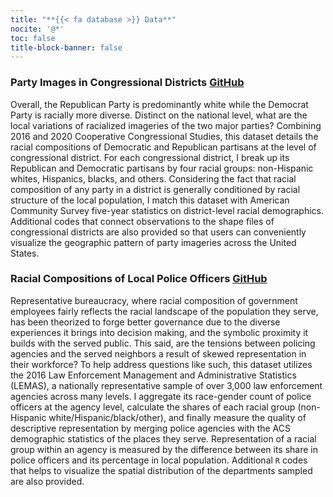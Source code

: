 ```yaml
---
title: "**{{< fa database >}} Data**"
nocite: '@*'
toc: false
title-block-banner: false
---
```


### **Party Images in Congressional Districts [GitHub](https://dataverse.harvard.edu){.btn .btn-info .btn-sm role="button"}**

Overall, the Republican Party is predominantly white while the Democrat Party is racially more diverse. Distinct on the national level, what are the local variations of racialized imageries of the two major parties? Combining 2016 and 2020 Cooperative Congressional Studies, this dataset details the racial compositions of Democratic and Republican partisans at the level of congressional district. For each congressional district, I break up its Republican and Democratic partisans by four racial groups: non-Hispanic whites, Hispanics, blacks, and others. Considering the fact that racial composition of any party in a district is generally conditioned by racial structure of the local population, I match this dataset with American Community Survey five-year statistics on district-level racial demographics. Additional codes that connect observations to the shape files of congressional districts are also provided so that users can conveniently visualize the geographic pattern of party imageries across the United States.

### **Racial Compositions of Local Police Officers [GitHub](https://dataverse.harvard.edu){.btn .btn-info .btn-sm role="button"}**

Representative bureaucracy, where racial composition of government employees fairly reflects the racial landscape of the population they serve, has been theorized to forge better governance due to the diverse experiences it brings into decision making, and the symbolic proximity it builds with the served public. This said, are the tensions between policing agencies and the served neighbors a result of skewed representation in their workforce? To help address questions like such, this dataset utilizes the 2016 Law Enforcement Management and Administrative Statistics (LEMAS), a nationally representative sample of over 3,000 law enforcement agencies across many levels. I aggregate its race-gender count of police officers at the agency level, calculate the shares of each racial group (non-Hispanic white/Hispanic/black/other), and finally measure the quality of descriptive representation by merging police agencies with the ACS demographic statistics of the places they serve. Representation of a racial group within an agency is measured by the difference between its share in police officers and its percentage in local population. Additional `R` codes that helps to visualize the spatial distribution of the departments sampled are also provided.
